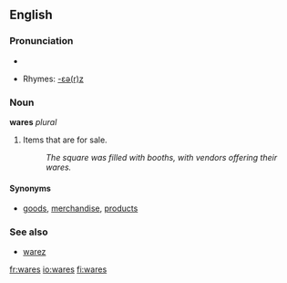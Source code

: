 ==English==

===Pronunciation===
*{{audio|en-us-wares.ogg|Audio (US)}}

*Rhymes: [[Rhymes:English:-ɛə(r)z|-ɛə(r)z]]

===Noun===
'''wares''' ''plural''

# Items that are for sale.
#: ''The square was filled with booths, with vendors offering their wares.''

====Synonyms====
*[[goods]], [[merchandise]], [[product]]s

===See also===

*[[warez]]

[[fr:wares]]
[[io:wares]]
[[fi:wares]]